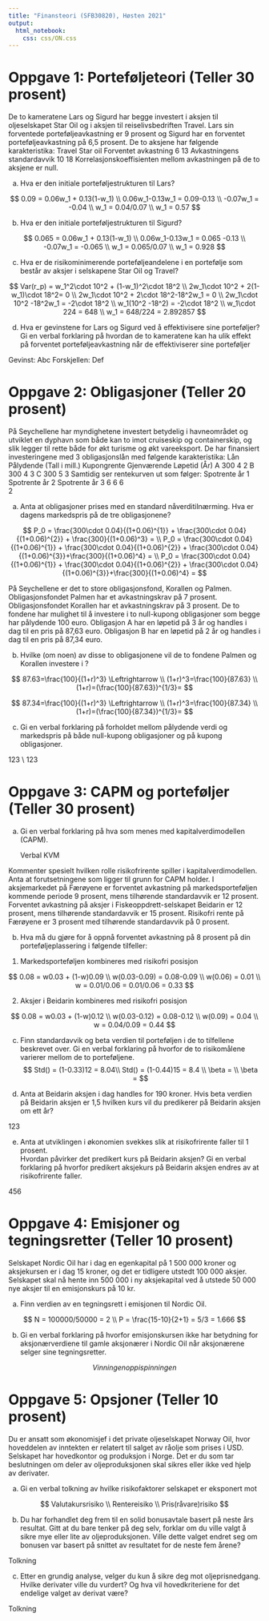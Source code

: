 ```yaml
---
title: "Finansteori (SFB30820), Høsten 2021"
output:
  html_notebook:
    css: css/ON.css
---
```



# Oppgave 1: Porteføljeteori (Teller 30 prosent) 

De to kameratene Lars og Sigurd har begge investert i aksjen til oljeselskapet Star Oil og i 
aksjen til reiselivsbedriften Travel. Lars sin forventede porteføljeavkastning er 9 prosent og 
Sigurd har en forventet porteføljeavkastning på 6,5 prosent.   De to aksjene har følgende karakteristika:  Travel Star oil  Forventet avkastning 6 13 Avkastningens standardavvik 10 18                          Korrelasjonskoeffisienten mellom avkastningen på de to aksjene er null.  


a) Hva er den initiale porteføljestrukturen til Lars? 

<div class="solution">
$$
0.09 = 0.06w_1 + 0.13(1-w_1) \\
0.06w_1-0.13w_1 = 0.09-0.13 \\
-0.07w_1 = -0.04 \\
w_1 = 0.04/0.07 \\
w_1 = 0.57
$$
</div>



b) Hva er den initiale porteføljestrukturen til Sigurd? 

<div class="solution">
<!-- 0.065 = 0.0*0.928 + 0.13*(1-0.928) -->

$$
0.065 = 0.06w_1 + 0.13(1-w_1) \\
0.06w_1-0.13w_1 = 0.065 -0.13 \\
-0.07w_1 = -0.065 \\
w_1 = 0.065/0.07 \\
w_1 = 0.928
$$
</div>



c) Hva er de risikominimerende porteføljeandelene i en portefølje som består av aksjer i 
selskapene Star Oil og Travel? 

<div class="solution">

$$
Var(r_p) = w_1^2\cdot 10^2 + (1-w_1)^2\cdot 18^2 \\
2w_1\cdot 10^2 + 2(1-w_1)\cdot 18^2= 0 \\
2w_1\cdot 10^2 + 2\cdot 18^2-18^2w_1 = 0 \\
2w_1\cdot 10^2 -18^2w_1 = -2\cdot 18^2 \\
w_1(10^2 -18^2) = -2\cdot 18^2 \\
w_1\cdot 224 = 648 \\
w_1 = 648/224 =  2.892857
$$
</div>


d) Hva er gevinstene for Lars og Sigurd ved å effektivisere sine porteføljer? Gi en verbal 
forklaring på hvordan de to kameratene kan ha ulik effekt på forventet 
porteføljeavkastning når de effektiviserer sine porteføljer   

<div class="solution">
Gevinst:
Abc
Forskjellen:
Def
</div>

# Oppgave 2: Obligasjoner (Teller 20 prosent) 

På Seychellene har myndighetene investert betydelig i havneområdet og utviklet en dyphavn 
som både kan to imot cruiseskip og containerskip, og slik legger til rette både for økt turisme 
og økt vareeksport. De har finansiert investeringene med 3 obligasjonslån med følgende 
karakteristika: Lån Pålydende (Tall i mill.)  Kupongrente Gjenværende 
Løpetid (År) A 300  4 2 B 300  4 3 C 300  5 3 Samtidig ser rentekurven ut som følger:  Spotrente år 1 Spotrente år 2 Spotrente år 3 6 6 6  
2  

a) Anta at obligasjoner prises med en standard nåverditilnærming. Hva er dagens 
markedspris på de tre obligasjonene?    

<div class="solution">
$$
P_0 = \frac{300\cdot 0.04}{(1+0.06)^{1}} + \frac{300\cdot 0.04}{(1+0.06)^{2}} + \frac{300}{(1+0.06)^3} = \\
P_0 = \frac{300\cdot 0.04}{(1+0.06)^{1}} + \frac{300\cdot 0.04}{(1+0.06)^{2}} + \frac{300\cdot 0.04}{(1+0.06)^{3}}+\frac{300}{(1+0.06)^4}  =  \\
P_0 = \frac{300\cdot 0.04}{(1+0.06)^{1}} + \frac{300\cdot 0.04}{(1+0.06)^{2}} + \frac{300\cdot 0.04}{(1+0.06)^{3}}+\frac{300}{(1+0.06)^4}  = 
$$
</div>

På Seychellene er det to store obligasjonsfond, Korallen og Palmen. Obligasjonsfondet 
Palmen har et avkastningskrav på 7 prosent. Obligasjonsfondet Korallen har et 
avkastningskrav på 3 prosent.   De to fondene har mulighet til å investere i to null-kupong obligasjoner som begge har 
pålydende 100 euro. Obligasjon A har en løpetid på 3 år og handles i dag til en pris på 87,63 
euro. Obligasjon B har en løpetid på 2 år og handles i dag til en pris på 87,34 euro.  

b) Hvilke (om noen) av disse to obligasjonene vil de to fondene Palmen og Korallen 
investere i ? 

<div class="solution">


$$
87.63=\frac{100}{(1+r)^3}  \Leftrightarrow \\
(1+r)^3=\frac{100}{87.63} \\
(1+r)=(\frac{100}{87.63})^{1/3}=
$$
</div>

<div class="solution">
$$
87.34=\frac{100}{(1+r)^3}  \Leftrightarrow \\
(1+r)^3=\frac{100}{87.34} \\
(1+r)=(\frac{100}{87.34})^{1/3}=
$$
</div>



c) Gi en verbal forklaring på forholdet mellom pålydende verdi og markedspris på både 
null-kupong obligasjoner og på kupong obligasjoner.  

<div class="solution">
123 \\
123
</div>


# Oppgave 3: CAPM og porteføljer (Teller 30 prosent) 

a) Gi en verbal forklaring på hva som menes med kapitalverdimodellen (CAPM).
<div class="solution">
Verbal KVM
</div>


Kommenter spesielt hvilken rolle risikofrirente spiller i kapitalverdimodellen. Anta at forutsetningene som ligger til grunn for CAPM holder.  I aksjemarkedet på Færøyene er forventet avkastning på markedsporteføljen kommende  periode 9 prosent, mens tilhørende standardavvik er 12 prosent. Forventet avkastning på 
aksjer i Fiskeoppdrett-selskapet Beidarin er 12 prosent, mens tilhørende standardavvik er 15 
prosent. Risikofri rente på Færøyene er 3 prosent med tilhørende standardavvik på 0 prosent.   

b) Hva må du gjøre for å oppnå forventet avkastning på 8 prosent på din 
porteføljeplassering i følgende tilfeller:  

1) Markedsporteføljen kombineres med risikofri posisjon 

<div class="solution">


$$
0.08 = w0.03 + (1-w)0.09 \\
w(0.03-0.09) = 0.08-0.09 \\
w(0.06) = 0.01 \\
w = 0.01/0.06 = 0.01/0.06 = 0.33
$$
</div>

2) Aksjer i Beidarin kombineres med risikofri posisjon 

<div class="solution">

$$
0.08 = w0.03 + (1-w)0.12 \\
w(0.03-0.12) = 0.08-0.12 \\
w(0.09) = 0.04 \\
w = 0.04/0.09 = 0.44
$$
</div>


c) Finn standardavvik og beta verdien til porteføljen i de to tilfellene beskrevet over. Gi  en verbal forklaring på hvorfor de to risikomålene varierer mellom de to porteføljene.  
<div class="solution">
$$
Std() = (1-0.33)12 = 8.04\\
Std() = (1-0.44)15 = 8.4 \\
\beta = \\
\beta =
$$

</div>

d) Anta at Beidarin aksjen i dag handles for 190 kroner. Hvis beta verdien på Beidarin  aksjen er 1,5 hvilken kurs vil du predikerer på Beidarin aksjen om ett år?  

<div class="solution">
123
</div>

e) Anta at utviklingen i økonomien svekkes slik at risikofrirente faller til 1 prosent.  
Hvordan påvirker det predikert kurs på Beidarin aksjen? Gi en verbal forklaring på 
hvorfor predikert aksjekurs på Beidarin aksjen endres av at risikofrirente faller.     

<div class="solution">
456
</div>

 
# Oppgave 4: Emisjoner og tegningsretter (Teller 10 prosent) 

Selskapet Nordic Oil har i dag en egenkapital på 1 500 000 kroner og aksjekursen er i dag 15 
kroner, og det er tidligere utstedt 100 000 aksjer. Selskapet skal nå hente inn 500 000 i ny 
aksjekapital ved å utstede 50 000 nye aksjer til en emisjonskurs på 10 kr.  

a) Finn verdien av en tegningsrett i emisjonen til Nordic Oil.   

<div class="solution">
$$
N = 100000/50000 = 2 \\
P = \frac{15-10}{2+1} = 5/3 = 1.666
$$
</div>


b) Gi en verbal forklaring på hvorfor emisjonskursen ikke har betydning for 
aksjonærverdiene til gamle aksjonærer i Nordic Oil når aksjonærene selger sine 
tegningsretter.   

<div class="solution">
$$
Vinningen opp i spinningen
$$
</div>

# Oppgave 5: Opsjoner (Teller 10 prosent) 

Du er ansatt som økonomisjef i det private oljeselskapet Norway Oil, hvor hoveddelen av 
inntekten er relatert til salget av råolje som prises i USD. Selskapet har hovedkontor og 
produksjon i Norge. Det er du som tar beslutningen om deler av oljeproduksjonen skal sikres 
eller ikke ved hjelp av derivater. 

a) Gi en verbal tolkning av hvilke risikofaktorer selskapet er eksponert mot 

<div class="solution">
$$
Valutakursrisiko \\
Rentereisiko \\
Pris(råvare)risiko
$$
</div>


b) Du har forhandlet deg frem til en solid bonusavtale basert på neste års resultat. Gitt at 
du bare tenker på deg selv, forklar om du ville valgt å sikre mye eller lite av 
oljeproduksjonen. Ville dette valget endret seg om bonusen var basert på snittet av 
resultatet for de neste fem årene? 

<div class="solution">
Tolkning
</div>


c)  Etter en grundig analyse, velger du kun å sikre deg mot oljeprisnedgang. Hvilke 
derivater ville du vurdert? Og hva vil hovedkriteriene for det endelige valget av 
derivat være? 

<div class="solution">
Tolkning
</div>
